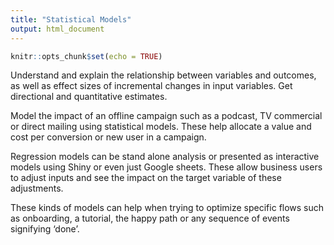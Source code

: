 ```yaml
---
title: "Statistical Models"
output: html_document
---
```


```r
knitr::opts_chunk$set(echo = TRUE)
```

Understand and explain the relationship between variables and outcomes, as well as effect sizes of incremental changes in input variables. Get directional and quantitative estimates.

<!--more-->

Model the impact of an offline campaign such as a podcast, TV commercial or direct mailing using statistical models. These help allocate a value and cost per conversion or new user in a campaign. 

Regression models can be stand alone analysis or presented as interactive models using Shiny or even just Google sheets. These allow business users to adjust inputs and see the impact on the target variable of these adjustments.

These kinds of models can help when trying to optimize specific flows such as onboarding, a tutorial, the happy path or any sequence of events signifying 'done'.
